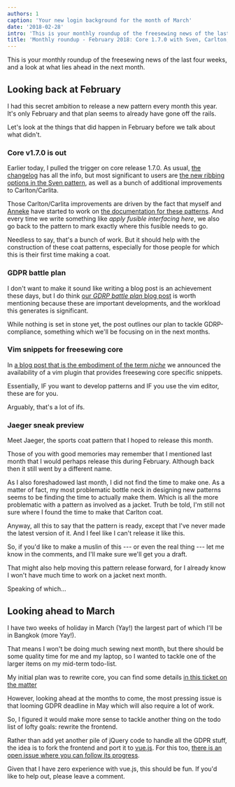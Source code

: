 ```yaml
---
authors: 1
caption: 'Your new login background for the month of March'
date: '2018-02-28'
intro: 'This is your monthly roundup of the freesewing news of the last four weeks, and a look at what lies ahead in the next month.'
title: 'Monthly roundup - February 2018: Core 1.7.0 with Sven, Carlton, and Carlita improvements. Plus GDRP, vim, and Jaeger'
---
```


This is your monthly roundup of the freesewing news of the last four weeks, and
a look at what lies ahead in the next month.

<!-- truncate -->

## Looking back at February

I had this secret ambition to release a new pattern every month this year.
It's only February and that plan seems to already have gone off the rails.

Let's look at the things that did happen in February before we talk about what
didn't.

### Core v1.7.0 is out

Earlier today, I pulled the trigger on core release 1.7.0. As usual, [the
changelog](https://github.com/freesewing/core/blob/develop/CHANGELOG.md#170)
has all the info, but most significant to users are [the new ribbing options in
the Sven pattern](/docs/designs/sven/options#ribbing), as well as a bunch of
additional improvements to Carlton/Carlita.

Those Carlton/Carlita improvements are driven by the fact that myself and
[Anneke](/showcase/maker/annekecaramin) have started to work on [the
documentation for these patterns](/docs/designs/carlton/). And every time we
write something like _apply fusible interfacing here_, we also go back to the
pattern to mark exactly where this fusible needs to go.

Needless to say, that's a bunch of work. But it should help with the
construction of these coat patterns, especially for those people for which this
is their first time making a coat.

### GDPR battle plan

I don't want to make it sound like writing a blog post is an achievement these
days, but I do think [our _GDRP battle plan_ blog post](/blog/gdpr-plan) is
worth mentioning because these are important developments, and the workload
this generates is significant.

While nothing is set in stone yet, the post outlines our plan to tackle
GDRP-compliance, something which we'll be focusing on in the next months.

### Vim snippets for freesewing core

In [a blog post that is the embodiment of the term
_niche_](/blog/core-vim-snippets) we announced the availability of a vim plugin
that provides freesewing core specific snippets.

Essentially, IF you want to develop patterns and IF you use the vim editor,
these are for you.

Arguably, that's a lot of ifs.

### Jaeger sneak preview

Meet Jaeger, the sports coat pattern that I hoped to release this month.

Those of you with good memories may remember that I mentioned last month that I
would perhaps release this during February. Although back then it still went by
a different name.

As I also foreshadowed last month, I did not find the time to make one. As a
matter of fact, my most problematic bottle neck in designing new patterns seems
to be finding the time to actually make them. Which is all the more problematic
with a pattern as involved as a jacket. Truth be told, I'm still not sure
where I found the time to make that Carlton coat.

Anyway, all this to say that the pattern is ready, except that I've never made
the latest version of it. And I feel like I can't release it like this.

So, if you'd like to make a muslin of this --- or even the real thing --- let
me know in the comments, and I'll make sure we'll get you a draft.

That might also help moving this pattern release forward, for I already know I
won't have much time to work on a jacket next month.

Speaking of which...

## Looking ahead to March

I have two weeks of holiday in March (Yay!) the largest part of which I'll be
in Bangkok (more Yay!).

That means I won't be doing much sewing next month, but there should be some
quality time for me and my laptop, so I wanted to tackle one of the larger
items on my mid-term todo-list.

My initial plan was to rewrite core, you can find some details [in this ticket
on the matter](https://github.com/freesewing/core/issues/236)

However, looking ahead at the months to come, the most pressing issue is that
looming GDPR deadline in May which will also require a lot of work.

So, I figured it would make more sense to tackle another thing on the todo list
of lofty goals: rewrite the frontend.

Rather than add yet another pile of jQuery code to handle all the GDPR stuff,
the idea is to fork the frontend and port it to [vue.js](https://vuejs.org/).
For this too, [there is an open issue where you can follow its
progress](https://github.com/freesewing/site/issues/311).

Given that I have zero experience with vue.js, this should be fun. If you'd
like to help out, please leave a comment.
